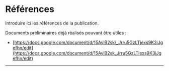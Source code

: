 

# Références

Introduire ici les références de la publication.

Documents préliminaires déjà réalisés pouvant être utiles :

*   [https://docs.google.com/document/d/15AylB2sk\_Jrru5GzLTjexs9K3iJgefhn/edit](https://docs.google.com/document/d/15AylB2sk_Jrru5GzLTjexs9K3iJgefhn/edit) 

---
